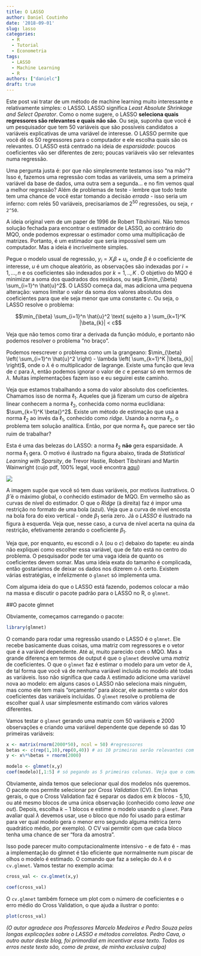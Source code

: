 ```yaml
---
title: O LASSO
author: Daniel Coutinho
date: '2018-09-01'
slug: lasso
categories:
  - R
  - Tutorial
  - Econometria
tags:
  - LASSO
  - Machine Learning
  - R
authors: ["danielc"]
draft: true
---
```


Este post vai tratar de um método de machine learning muito interessante e relativamente simples: o LASSO. LASSO significa *Least Absolute Shrinkage and Select Operator*. Como o nome sugere, o LASSO **seleciona quais regressores são relevantes e quais não são**. Ou seja, suponha que você é um pesquisador que tem 50 variáveis que são possíveis candidatos a variáveis explicativas de uma variável de interesse. O LASSO permite que você dê os 50 regressores para o computador e ele escolha quais são os relevantes. O LASSO está centrado na ideia de *esparsidade*: poucos coeficientes vão ser diferentes de zero; poucas variáveis vão ser relevantes numa regressão.

Uma pergunta justa é: por que não simplesmente testamos isso "na mão"? Isso é, fazemos uma regressão com todas as variáveis, uma sem a primeira variável da base de dados, uma outra sem a segunda... e no fim vemos qual a melhor regressão? Além de problemas de teste - lembre que todo teste tem uma chance de você estar tomando a decisão *errada* - isso seria um inferno: com relés 50 variáveis, precisaríamos de $2^50$ regressões, ou seja, `r 2^50`. 

A ideia original vem de um paper de 1996 de Robert Tibshirani. Não temos solução fechada para encontrar o estimador de LASSO, ao contrário do MQO, onde podemos expressar o estimador como uma multiplicação de matrizes. Portanto, é um estimador que seria impossível sem um computador. Mas a ideia é incrivelmente simples.

Pegue o modelo usual de regressão, $y_i = X_i \beta + u_i$, onde $\beta$ é o coeficiente de interesse, $u$ é um choque aleatório, as observações são indexadas por $i = 1,...,n$ e os coeficientes são indexados por $k = 1,..,K$ . O objetivo do MQO é minimizar a soma dos quadrados dos resíduos, ou seja $\min_{\beta} \sum_{i=1}^n \hat{u}^2$. O LASSO começa dai, mas adiciona uma pequena alteração: vamos limitar o valor da soma dos valores absolutos dos coeficientes para que ele seja menor que uma constante $c$. Ou seja, o LASSO resolve o problema:

$$\min_{\beta} \sum_{i=1}^n \hat{u}^2  \text{ sujeito a }  \sum_{k=1}^K |\beta_{k}| < c$$

Veja que não temos como tirar a derivada da função módulo, e portanto não podemos resolver o problema "no braço".

Podemos reescrever o problema como um la grangeano: $\min_{\beta} \left( \sum_{i=1}^n \hat{u}^2 \right) - \lambda \left( \sum_{k=1}^K |\beta_{k}| \right)$, onde o $\lambda$ é o multiplicador de lagrange. Existe uma função que leva de $c$ para $\lambda$, então podemos ignorar o valor de $c$ e pensar só em termos de $\lambda$. Muitas implementações fazem isso e eu seguirei este caminho.

Veja que estamos trabalhando a soma do valor absoluto dos coeficientes. Chamamos isso de norma $\ell_1$. Aqueles que já fizeram um curso de algebra linear conhecem a norma $\ell_2$, conhecida como norma euclidiana: $\sum_{k=1}^K \beta{}^2$. Existe um método de estimação que usa a norma $\ell_2$ ao invés da $\ell_1$, conhecido como *ridge*. Usando a norma $\ell_2$, o problema tem solução analítica. Então, por que norma $\ell_1$, que parece ser tão ruim de trabalhar?

Esta é uma das belezas do LASSO: a norma $\ell_2$ **não** gera esparsidade. A norma $\ell_1$ gera. O motivo é ilustrado na figura abaixo, tirada de *Statistical Learning with Sparsity*, de Trevor Hastie, Robert Tibshirani and Martin Wainwright (cujo pdf, 100% legal, você encontra [aqui](https://web.stanford.edu/~hastie/StatLearnSparsity_files/SLS_corrected_1.4.16.pdf))

![](aquela_classica_imagem_do_lasso.png)

A imagem supõe que você só tem duas variáveis, por motivos ilustrativos. O $\hat{\beta}$ é o máximo global, o conhecido estimador de MQO. Em vermelho são as curvas de nível do estimador. O que o *Ridge* (à direita) faz é impor uma restrição no formato de uma bola (azul). Veja que a curva de nível encosta na bola fora do eixo vertical - onde $\beta_1$ seria zero. Já o *LASSO* é ilustrado na figura à esquerda. Veja que, nesse caso, a curva de nível acerta na quina da restrição, efetivamente zerando o coeficiente $\beta_1$.

Veja que, por enquanto, eu escondi o $\lambda$ (ou o $c$) debaixo do tapete: eu ainda não expliquei como escolher essa variável, que de fato está no centro do problema.  O pesquisador pode ter uma vaga ideia de quanto os coeficientes devem somar. Mas uma ideia exata do tamanho é complicada, então gostariamos de deixar os dados nos dizerem o $\lambda$ certo. Existem várias estratégias, e infelizmente o `glmnet` só implementa uma. 

Com alguma ideia do que o LASSO está fazendo, podemos colocar a mão na massa e discutir o pacote padrão para o LASSO no R, o `glmnet`. 

##O pacote glmnet

Obviamente, começamos carregando o pacote:

```r

library(glmnet)

```

O comando para rodar uma regressão usando o LASSO é o `glmnet`. Ele recebe basicamente duas coisas, uma matriz com regressores e o vetor que é a variável dependente. Até ai, muito parecido com o MQO. Mas a grande diferença em termos de output é que o `glmnet` devolve uma *matriz* de coeficientes. O que o `glmnet` faz é estimar o modelo para um vetor de $\lambda$, de tal forma que você vá de nenhuma variável incluida no modelo até todas as variáveis. Isso não significa que cada $\lambda$ estimado adicione uma variável nova ao modelo: em alguns casos o LASSO não seleciona mais ninguém, mas como ele tem mais "orçamento" para alocar, ele aumenta o valor dos coeficientes das variáveis incluídas. O `glmnet` resolve o problema de escolher qual $\lambda$ usar simplesmente estimando com vários valores diferentes.

Vamos testar o `glmnet` gerando uma matriz com 50 variáveis e 2000 observações e criando uma variável dependente que  depende só das 10 primeiras variáveis: 

```r

x <- matrix(rnorm(2000*50), ncol = 50) #regressores
betas <- c(rep(1,10),rep(0,40)) # as 10 primeiras serão relevantes com um coeficiente 1. As outras são irrelevantes - e portanto tem um coeficiente 0
y <- x%*%betas + rnorm(2000) 

modelo <- glmnet(x,y)
coef(modelo)[,1:5] # só pegando as 5 primeiras colunas. Veja que o comando summary não nos dá o que queremos no glmnet

```

Obviamente, ainda temos que selecionar qual dos modelos nós queremos. O pacote nos permite selecionar por *Cross Validation* (CV). Em linhas gerais, o que o Cross Validation faz é separar os dados em $k$ blocos - 5,10, ou até mesmo blocos de uma única observação (conhecido como *leave one out*). Depois, escolha $k-1$ blocos e estime o modelo usando o `glmnet`. Para avaliar qual $\lambda$ devemos usar, use o bloco que *não* foi usado para estimar para ver qual modelo gera o menor erro segundo alguma métrica (erro quadrático médio, por exemplo). O CV vai permitir com que cada bloco tenha uma chance de ser "fora da amostra".

Isso pode parecer muito computacionalmente intensivo - e de fato é - mas a implementação do glmnet é tão eficiente que normalmente num piscar de olhos o modelo é estimado. O comando que faz a seleção do $\lambda$ é o `cv.glmnet`. Vamos testar no exemplo acima:

```r

cross_val <- cv.glmnet(x,y)

coef(cross_val)

```

O `cv.glmnet` também fornece um plot com o número de coeficientes e o erro médio do Cross Validation, o que ajuda a ilustrar o ponto:

```r

plot(cross_val)

```



*(O autor agradece aos Professores Marcelo Medeiros e Pedro Souza pelas longas explicações sobre o LASSO e métodos correlatos. Pedro Cava, o outro autor deste blog, foi primordial em incentivar esse texto. Todos os erros neste texto são, como de praxe, de minha exclusiva culpa)*